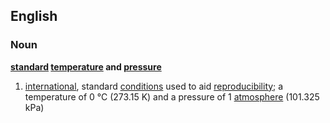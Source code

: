 ==English==
===Noun===
'''[[standard]] [[temperature]] and [[pressure]]'''
#{{chemistry}} [[international]], standard [[condition]]s used to aid [[reproducibility]]; a temperature of 0 °C (273.15 K) and a pressure of 1 [[atmosphere]] (101.325 kPa)